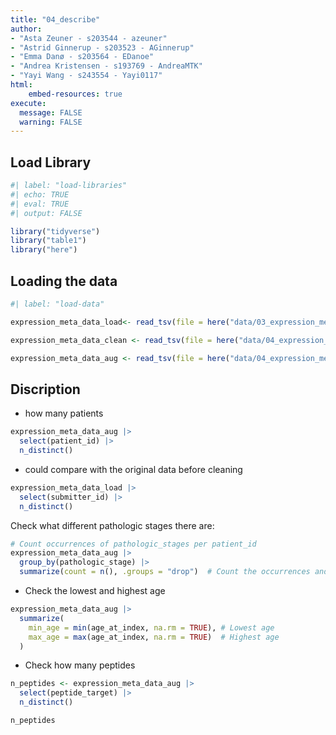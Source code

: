 ```yaml
---
title: "04_describe"
author:
- "Asta Zeuner - s203544 - azeuner"
- "Astrid Ginnerup - s203523 - AGinnerup"
- "Emma Danø - s203564 - EDanoe"
- "Andrea Kristensen - s193769 - AndreaMTK"
- "Yayi Wang - s243554 - Yayi0117"
html: 
    embed-resources: true
execute: 
  message: FALSE
  warning: FALSE
---
```


## Load Library

```r
#| label: "load-libraries" 
#| echo: TRUE
#| eval: TRUE 
#| output: FALSE  

library("tidyverse")
library("table1")
library("here")
```

## Loading the data

```r
#| label: "load-data" 

expression_meta_data_load<- read_tsv(file = here("data/03_expression_meta_data_load.tsv.gz"))

expression_meta_data_clean <- read_tsv(file = here("data/04_expression_meta_data_clean.tsv.gz"))

expression_meta_data_aug <- read_tsv(file = here("data/04_expression_meta_data_aug.tsv.gz"))
```

## Discription

-   how many patients

```r
expression_meta_data_aug |>
  select(patient_id) |>
  n_distinct()
```

-   could compare with the original data before cleaning

```r
expression_meta_data_load |>
  select(submitter_id) |>
  n_distinct()

```

Check what different pathologic stages there are:

```r
# Count occurrences of pathologic_stages per patient_id
expression_meta_data_aug |> 
  group_by(pathologic_stage) |> 
  summarize(count = n(), .groups = "drop")  # Count the occurrences and ungroup
```

-   Check the lowest and highest age

```r
expression_meta_data_aug |> 
  summarize(
    min_age = min(age_at_index, na.rm = TRUE), # Lowest age
    max_age = max(age_at_index, na.rm = TRUE)  # Highest age
  )
```

-   Check how many peptides

```r
n_peptides <- expression_meta_data_aug |>
  select(peptide_target) |>
  n_distinct()

n_peptides
```
